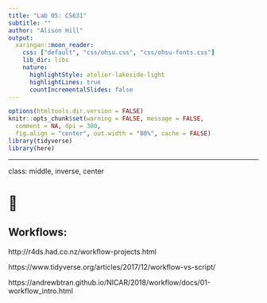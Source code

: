 ```yaml
---
title: "Lab 05: CS631"
subtitle: ""
author: "Alison Hill"
output:
  xaringan::moon_reader:
    css: ["default", "css/ohsu.css", "css/ohsu-fonts.css"]
    lib_dir: libs
    nature:
      highlightStyle: atelier-lakeside-light
      highlightLines: true
      countIncrementalSlides: false
---
```


```r
options(htmltools.dir.version = FALSE)
knitr::opts_chunk$set(warning = FALSE, message = FALSE, 
  comment = NA, dpi = 300,
  fig.align = "center", out.width = "80%", cache = FALSE)
library(tidyverse)
library(here)
```

---
class: middle, inverse, center

# 🌊

## Workflows:

http://r4ds.had.co.nz/workflow-projects.html

https://www.tidyverse.org/articles/2017/12/workflow-vs-script/

https://andrewbtran.github.io/NICAR/2018/workflow/docs/01-workflow_intro.html